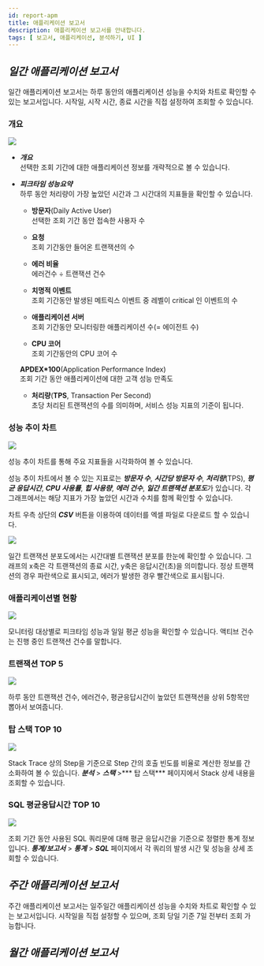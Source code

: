 ```yaml
---
id: report-apm
title: 애플리케이션 보고서
description: 애플리케이션 보고서를 안내합니다. 
tags: [ 보고서, 애플리케이션, 분석하기, UI ]
---
```


## ***일간 애플리케이션 보고서***

일간 애플리케이션 보고서는 하루 동안의 애플리케이션 성능을 수치와 차트로 확인할 수 있는 보고서입니다. 시작일, 시작 시간, 종료 시간을 직접 설정하여 조회할 수 있습니다.

### 개요

![](https://img.whatap.io/media/images/app_daily_report_01.png)

* ***개요***  
    선택한 조회 기간에 대한 애플리케이션 정보를 개략적으로 볼 수 있습니다. 
    
* ***피크타임 성능요약***  
    하루 동안 처리량이 가장 높았던 시간과 그 시간대의 지표들을 확인할 수 있습니다.

    * **방문자**(Daily Active User)  
        선택한 조회 기간 동안 접속한 사용자 수

    * **요청**  
        조회 기간동안 들어온 트랜잭션의 수

    * **에러 비율**  
        에러건수 ÷ 트랜잭션 건수

    * **치명적 이벤트**  
        조회 기간동안 발생된 메트릭스 이벤트 중 레벨이 critical 인 이벤트의 수

    * **애플리케이션 서버**  
        조회 기간동안 모니터링한 애플리케이션 수(= 에이전트 수)

    * **CPU 코어**  
        조회 기간동안의 CPU 코어 수

    **APDEX*100**(Application Performance Index)  
        조회 기간 동안 애플리케이션에 대한 고객 성능 만족도

    * **처리량**(**TPS**, Transaction Per Second)  
        초당 처리된 트랜잭션의 수를 의미하며, 서비스 성능 지표의 기준이 됩니다.

### 성능 추이 차트

![](https://img.whatap.io/media/images/app_daily_report_02.png)

성능 추이 차트를 통해 주요 지표들을 시각화하여 볼 수 있습니다.

성능 추이 차트에서 볼 수 있는 지표로는 ***방문자 수***, ***시간당 방문자 수***, ***처리량***(TPS), ***평균 응답시간***, ***CPU 사용률***, ***힙 사용량***, ***에러 건수***, ***일간 트랜잭션 분포도***가 있습니다. 각 그래프에서는 해당 지표가 가장 높았던 시간과 수치를 함께 확인할 수 있습니다.

차트 우측 상단의 ***CSV*** 버튼을 이용하여 데이터를 엑셀 파일로 다운로드 할 수 있습니다.

![](https://img.whatap.io/media/images/app_daily_report_03.png)

일간 트랜잭션 분포도에서는 시간대별 트랜잭션 분포를 한눈에 확인할 수 있습니다. 그래프의 x축은 각 트랜잭션의 종료 시간, y축은 응답시간(초)을 의미합니다. 정상 트랜잭션의 경우 <span class='ntrs'>파란색</span>으로 표시되고, 에러가 발생한 경우 <span class='etrs'>빨간색</span>으로 표시됩니다.

### 애플리케이션별 현황

![](https://img.whatap.io/media/images/app_daily_report_04.png)

모니터링 대상별로 피크타임 성능과 일일 평균 성능을 확인할 수 있습니다. 액티브 건수는 진행 중인 트랜잭션 건수를 말합니다.

### 트랜잭션 TOP 5

![](https://img.whatap.io/media/images/app_daily_report_05.png)

하루 동안 트랜잭션 건수, 에러건수, 평균응답시간이 높았던 트랜잭션을 상위 5항목만 뽑아서 보여줍니다.

### 탑 스택 TOP 10

![](https://img.whatap.io/media/images/app_daily_report_06.png)

Stack Trace 상의 Step을 기준으로 Step 간의 호출 빈도를 비율로 계산한 정보를 간소화하여 볼 수 있습니다. ***분석*** > ***스택*** >*** 탑 스택*** 페이지에서 Stack 상세 내용을 조회할 수 있습니다.

### SQL 평균응답시간 TOP 10
![](https://img.whatap.io/media/images/app_daily_report_07.png)

조회 기간 동안 사용된 SQL 쿼리문에 대해 평균 응답시간을 기준으로 정렬한 통계 정보입니다. ***통계/보고서*** > ***통계*** > ***SQL*** 페이지에서 각 쿼리의 발생 시간 및 성능을 상세 조회할 수 있습니다.

## ***주간 애플리케이션 보고서***

주간 애플리케이션 보고서는 일주일간 애플리케이션 성능을 수치와 차트로 확인할 수 있는 보고서입니다. 시작일을 직접 설정할 수 있으며, 조회 당일 기준 7일 전부터 조회 가능합니다.

## ***월간 애플리케이션 보고서***

